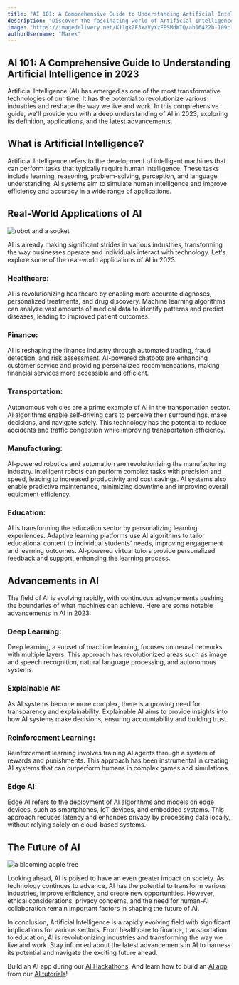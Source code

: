 ```yaml
---
title: "AI 101: A Comprehensive Guide to Understanding Artificial Intelligence in 2023"
description: "Discover the fascinating world of Artificial Intelligence in 2023 with our comprehensive guide. From its definition to real-world applications, we'll explore everything you need to know about AI. Dive into the latest advancements and gain insights into its potential impact on various industries."
image: "https://imagedelivery.net/K11gkZF3xaVyYzFESMdWIQ/ab16422b-109c-4a50-df1e-63ecdf4a7a00/full"
authorUsername: "Marek"
---
```

  
## AI 101: A Comprehensive Guide to Understanding Artificial Intelligence in 2023

Artificial Intelligence (AI) has emerged as one of the most transformative technologies of our time. It has the potential to revolutionize various industries and reshape the way we live and work. In this comprehensive guide, we'll provide you with a deep understanding of AI in 2023, exploring its definition, applications, and the latest advancements.

## What is Artificial Intelligence?

Artificial Intelligence refers to the development of intelligent machines that can perform tasks that typically require human intelligence. These tasks include learning, reasoning, problem-solving, perception, and language understanding. AI systems aim to simulate human intelligence and improve efficiency and accuracy in a wide range of applications.

## Real-World Applications of AI
 <Img src="https://imagedelivery.net/K11gkZF3xaVyYzFESMdWIQ/8846e564-3e29-45f1-fbc0-2d3e31c06a00/full" alt="robot and a socket" />

AI is already making significant strides in various industries, transforming the way businesses operate and individuals interact with technology. Let's explore some of the real-world applications of AI in 2023.

### Healthcare: 
AI is revolutionizing healthcare by enabling more accurate diagnoses, personalized treatments, and drug discovery. Machine learning algorithms can analyze vast amounts of medical data to identify patterns and predict diseases, leading to improved patient outcomes.

### Finance: 
AI is reshaping the finance industry through automated trading, fraud detection, and risk assessment. AI-powered chatbots are enhancing customer service and providing personalized recommendations, making financial services more accessible and efficient.

### Transportation: 
Autonomous vehicles are a prime example of AI in the transportation sector. AI algorithms enable self-driving cars to perceive their surroundings, make decisions, and navigate safely. This technology has the potential to reduce accidents and traffic congestion while improving transportation efficiency.

### Manufacturing: 
AI-powered robotics and automation are revolutionizing the manufacturing industry. Intelligent robots can perform complex tasks with precision and speed, leading to increased productivity and cost savings. AI systems also enable predictive maintenance, minimizing downtime and improving overall equipment efficiency.

### Education: 
AI is transforming the education sector by personalizing learning experiences. Adaptive learning platforms use AI algorithms to tailor educational content to individual students' needs, improving engagement and learning outcomes. AI-powered virtual tutors provide personalized feedback and support, enhancing the learning process.

## Advancements in AI

The field of AI is evolving rapidly, with continuous advancements pushing the boundaries of what machines can achieve. Here are some notable advancements in AI in 2023:

### Deep Learning: 
Deep learning, a subset of machine learning, focuses on neural networks with multiple layers. This approach has revolutionized areas such as image and speech recognition, natural language processing, and autonomous systems.

### Explainable AI: 
As AI systems become more complex, there is a growing need for transparency and explainability. Explainable AI aims to provide insights into how AI systems make decisions, ensuring accountability and building trust.

### Reinforcement Learning: 
Reinforcement learning involves training AI agents through a system of rewards and punishments. This approach has been instrumental in creating AI systems that can outperform humans in complex games and simulations.

### Edge AI: 
Edge AI refers to the deployment of AI algorithms and models on edge devices, such as smartphones, IoT devices, and embedded systems. This approach reduces latency and enhances privacy by processing data locally, without relying solely on cloud-based systems.

## The Future of AI
<Img src="https://imagedelivery.net/K11gkZF3xaVyYzFESMdWIQ/a0c381d4-af4f-45b8-a985-279cca3b6a00/full" alt="a blooming apple tree" />

Looking ahead, AI is poised to have an even greater impact on society. As technology continues to advance, AI has the potential to transform various industries, improve efficiency, and create new opportunities. However, ethical considerations, privacy concerns, and the need for human-AI collaboration remain important factors in shaping the future of AI.

In conclusion, Artificial Intelligence is a rapidly evolving field with significant implications for various sectors. From healthcare to finance, transportation to education, AI is revolutionizing industries and transforming the way we live and work. Stay informed about the latest advancements in AI to harness its potential and navigate the exciting future ahead.

Build an AI app during our [AI Hackathons](https://lablab.ai/event). And learn how to build an [AI app](https://lablab.ai/apps) from our [AI tutorials](https://lablab.ai/t)!

